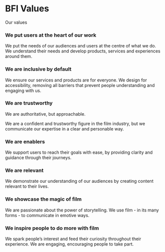 <Meta title="Docs|Values/BFI Values" />

# BFI Values

Our values

### We put users at the heart of our work
We put the needs of our audiences and users at the centre of what we do. We understand their needs and develop products, services and experiences around them. 

### We are inclusive by default
We ensure our services and products are for everyone. We design for accessibility, removing all barriers that prevent people understanding and engaging with us. 

### We are trustworthy
We are authoritative, but approachable. 

We are a confident and trustworthy figure in the film industry, but we communicate our expertise in a clear and personable way. 

### We are enablers
We support users to reach their goals with ease, by providing clarity and guidance through their journeys.

### We are relevant
We demonstrate our understanding of our audiences by creating content relevant to their lives. 

### We showcase the magic of film
We are passionate about the power of storytelling. We use film - in its many forms - to communicate in emotive ways.

### We inspire people to do more with film
We spark people’s interest and feed their curiosity throughout their experience. We are engaging, encouraging people to take part.
